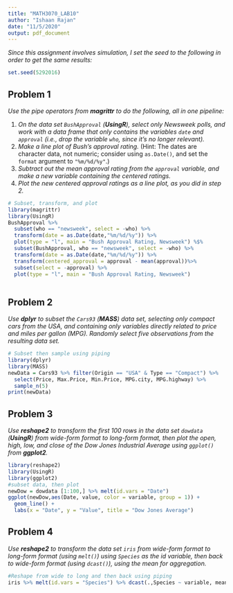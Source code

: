 ---
title: "MATH3070_LAB10"
author: "Ishaan Rajan"
date: "11/5/2020"
output: pdf_document
---

*Since this assignment involves simulation, I set the seed to the following in order to get the same results:*

```{r}
set.seed(5292016)
```

## Problem 1
*Use the pipe operators from **magrittr** to do the following, all in one pipeline:*

1. *On the data set `BushApproval` (**UsingR**), select only Newsweek polls, and work with a data frame that only contains the variables `date` and `approval` (i.e., drop the variable `who`, since it's no longer relevant).*
2. *Make a line plot of Bush's approval rating.* (Hint: The dates are character data, not numeric; consider using `as.Date()`, and set the `format` argument to `"%m/%d/%y"`.)
3. *Subtract out the mean approval rating from the `approval` variable, and make a new variable containing the centered ratings.*
4. *Plot the new centered approval ratings as a line plot, as you did in step 2.*

```{r, error=TRUE, tidy=TRUE,message=FALSE}
# Subset, transform, and plot
library(magrittr)
library(UsingR)
BushApproval %>%
  subset(who == "newsweek", select = -who) %>%
  transform(date = as.Date(date,"%m/%d/%y")) %>%
  plot(type = "l", main = "Bush Approval Rating, Newsweek") %$%
  subset(BushApproval, who == "newsweek", select = -who) %>%
  transform(date = as.Date(date,"%m/%d/%y")) %>%
  transform(centered_approval = approval - mean(approval))%>%
  subset(select = -approval) %>%
  plot(type = "l", main = "Bush Approval Rating, Newsweek")
  
```

## Problem 2

*Use **dplyr** to subset the `Cars93` (**MASS**) data set, selecting only compact cars from the USA, and containing only variables directly related to price and miles per gallon (MPG). Randomly select five observations from the resulting data set.*

```{r, error=TRUE, tidy=TRUE,message=FALSE}
# Subset then sample using piping
library(dplyr)
library(MASS)
newData = Cars93 %>% filter(Origin == "USA" & Type == "Compact") %>%
  select(Price, Max.Price, Min.Price, MPG.city, MPG.highway) %>%
  sample_n(5)
print(newData)
```

## Problem 3

*Use **reshape2** to transform the first 100 rows in the data set `dowdata` (**UsingR**) from wide-form format to long-form format, then plot the open, high, low, and close of the Dow Jones Industrial Average using `ggplot()` from **ggplot2**.*

```{r, error=TRUE, tidy=TRUE,message=FALSE}
library(reshape2)
library(UsingR)
library(ggplot2)
#subset data, then plot
newDow = dowdata [1:100,] %>% melt(id.vars = "Date")
ggplot(newDow,aes(Date, value, color = variable, group = 1)) + 
  geom_line() + 
  labs(x = "Date", y = "Value", title = "Dow Jones Average")
```

## Problem 4

*Use **reshape2** to transform the data set `iris` from wide-form format to long-form format (using `melt()`) using `Species` as the id variable, then back to wide-form format (using `dcast()`), using the mean for aggregation.*

```{r, error=TRUE, tidy=TRUE,message=FALSE}
#Reshape from wide to long and then back using piping
iris %>% melt(id.vars = "Species") %>% dcast(.,Species ~ variable, mean)
```



